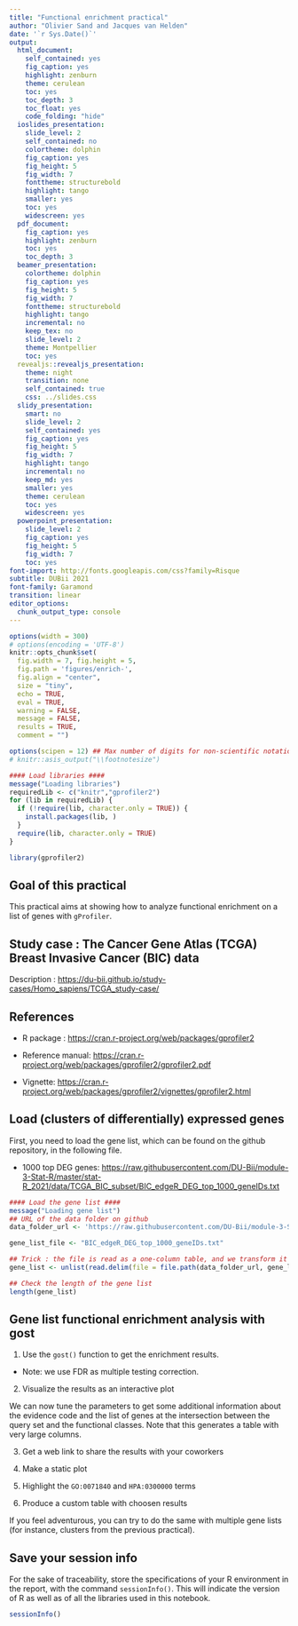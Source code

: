 ```yaml
---
title: "Functional enrichment practical"
author: "Olivier Sand and Jacques van Helden"
date: '`r Sys.Date()`'
output:
  html_document:
    self_contained: yes
    fig_caption: yes
    highlight: zenburn
    theme: cerulean
    toc: yes
    toc_depth: 3
    toc_float: yes
    code_folding: "hide"
  ioslides_presentation:
    slide_level: 2
    self_contained: no
    colortheme: dolphin
    fig_caption: yes
    fig_height: 5
    fig_width: 7
    fonttheme: structurebold
    highlight: tango
    smaller: yes
    toc: yes
    widescreen: yes
  pdf_document:
    fig_caption: yes
    highlight: zenburn
    toc: yes
    toc_depth: 3
  beamer_presentation:
    colortheme: dolphin
    fig_caption: yes
    fig_height: 5
    fig_width: 7
    fonttheme: structurebold
    highlight: tango
    incremental: no
    keep_tex: no
    slide_level: 2
    theme: Montpellier
    toc: yes
  revealjs::revealjs_presentation:
    theme: night
    transition: none
    self_contained: true
    css: ../slides.css
  slidy_presentation:
    smart: no
    slide_level: 2
    self_contained: yes
    fig_caption: yes
    fig_height: 5
    fig_width: 7
    highlight: tango
    incremental: no
    keep_md: yes
    smaller: yes
    theme: cerulean
    toc: yes
    widescreen: yes
  powerpoint_presentation:
    slide_level: 2
    fig_caption: yes
    fig_height: 5
    fig_width: 7
    toc: yes
font-import: http://fonts.googleapis.com/css?family=Risque
subtitle: DUBii 2021
font-family: Garamond
transition: linear
editor_options: 
  chunk_output_type: console
---
```



```r

options(width = 300)
# options(encoding = 'UTF-8')
knitr::opts_chunk$set(
  fig.width = 7, fig.height = 5, 
  fig.path = 'figures/enrich-',
  fig.align = "center", 
  size = "tiny", 
  echo = TRUE, 
  eval = TRUE, 
  warning = FALSE, 
  message = FALSE, 
  results = TRUE, 
  comment = "")

options(scipen = 12) ## Max number of digits for non-scientific notation
# knitr::asis_output("\\footnotesize")

```


```r

#### Load libraries ####
message("Loading libraries")
requiredLib <- c("knitr","gprofiler2")
for (lib in requiredLib) {
  if (!require(lib, character.only = TRUE)) {
    install.packages(lib, )
  }
  require(lib, character.only = TRUE)
}

library(gprofiler2)

```

## Goal of this practical

This practical aims at showing how to analyze functional enrichment on a list of genes with `gProfiler`.

## Study case : The Cancer Gene Atlas (TCGA) Breast Invasive Cancer (BIC) data

Description : <https://du-bii.github.io/study-cases/Homo_sapiens/TCGA_study-case/>

## References

- R package : <https://cran.r-project.org/web/packages/gprofiler2>

- Reference manual: <https://cran.r-project.org/web/packages/gprofiler2/gprofiler2.pdf>

- Vignette: <https://cran.r-project.org/web/packages/gprofiler2/vignettes/gprofiler2.html>

## Load (clusters of differentially) expressed genes

First, you need to load the gene list, which can be found on the github repository, in the following file. 

- 1000 top DEG genes: <https://raw.githubusercontent.com/DU-Bii/module-3-Stat-R/master/stat-R_2021/data/TCGA_BIC_subset/BIC_edgeR_DEG_top_1000_geneIDs.txt>


```r

#### Load the gene list ####
message("Loading gene list")
## URL of the data folder on github
data_folder_url <- 'https://raw.githubusercontent.com/DU-Bii/module-3-Stat-R/master/stat-R_2021/data/TCGA_BIC_subset/'

gene_list_file <- "BIC_edgeR_DEG_top_1000_geneIDs.txt"

## Trick : the file is read as a one-column table, and we transform it to a vector with unlist()
gene_list <- unlist(read.delim(file = file.path(data_folder_url, gene_list_file), header = FALSE))

## Check the length of the gene list
length(gene_list)

```


## Gene list functional enrichment analysis with gost

1. Use the `gost()` function to get the enrichment results.

- Note: we use FDR as multiple testing correction.

2. Visualize the results as an interactive plot

We can now tune the parameters to get some additional information about the evidence code and the list of genes at the intersection between the query set and the functional classes. Note that this generates a table with very large columns. 

3. Get a web link to share the results with your coworkers

4. Make a static plot 

5. Highlight the `GO:0071840` and `HPA:0300000` terms

6. Produce a custom table with choosen results

If you feel adventurous, you can try to do the same with multiple gene lists (for instance, clusters from the previous practical).

## Save your session info

For the sake of traceability, store the specifications of your R environment in the report, with the command `sessionInfo()`. This will indicate the version of R as well as of all the libraries used in this notebook. 

```r

sessionInfo()

```
